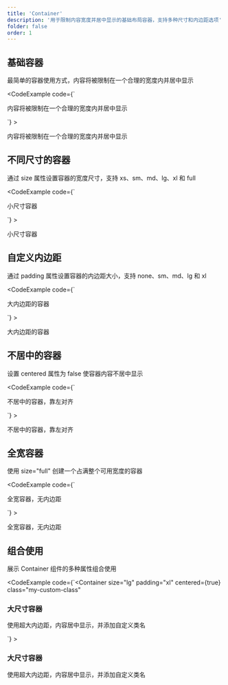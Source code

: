 ```yaml
---
title: 'Container'
description: '用于限制内容宽度并居中显示的基础布局容器，支持多种尺寸和内边距选项'
folder: false
order: 1
---
```



## 基础容器

最简单的容器使用方式，内容将被限制在一个合理的宽度内并居中显示

<CodeExample
  code={`<Container>
  <p>内容将被限制在一个合理的宽度内并居中显示</p>
</Container>`}
>
  <Container>
    <p>内容将被限制在一个合理的宽度内并居中显示</p>
  </Container>
</CodeExample>

## 不同尺寸的容器

通过 size 属性设置容器的宽度尺寸，支持 xs、sm、md、lg、xl 和 full

<CodeExample
  code={`<Container size="sm">
  <p>小尺寸容器</p>
</Container>`}
>
  <Container size="sm">
    <p>小尺寸容器</p>
  </Container>
</CodeExample>

## 自定义内边距

通过 padding 属性设置容器的内边距大小，支持 none、sm、md、lg 和 xl

<CodeExample
  code={`<Container padding="lg">
  <p>大内边距的容器</p>
</Container>`}
>
  <Container padding="lg">
    <p>大内边距的容器</p>
  </Container>
</CodeExample>

## 不居中的容器

设置 centered 属性为 false 使容器内容不居中显示

<CodeExample
  code={`<Container centered={false}>
  <p>不居中的容器，靠左对齐</p>
</Container>`}
>
  <Container centered={false}>
    <p>不居中的容器，靠左对齐</p>
  </Container>
</CodeExample>

## 全宽容器

使用 size="full" 创建一个占满整个可用宽度的容器

<CodeExample
  code={`<Container size="full" padding="none">
  <p>全宽容器，无内边距</p>
</Container>`}
>
  <Container size="full" padding="none">
    <p>全宽容器，无内边距</p>
  </Container>
</CodeExample>

## 组合使用

展示 Container 组件的多种属性组合使用

<CodeExample
  code={`<Container 
  size="lg" 
  padding="xl" 
  centered={true}
  class="my-custom-class"
>
  <div class="bg-base-200 p-4 rounded-lg">
    <h3 class="text-lg font-bold">大尺寸容器</h3>
    <p>使用超大内边距，内容居中显示，并添加自定义类名</p>
  </div>
</Container>`}
>
  <Container 
    size="lg" 
    padding="xl" 
    centered={true}
    class="my-custom-class"
  >
    <div class="bg-base-200 p-4 rounded-lg">
      <h3 class="text-lg font-bold">大尺寸容器</h3>
      <p>使用超大内边距，内容居中显示，并添加自定义类名</p>
    </div>
  </Container>
</CodeExample>
